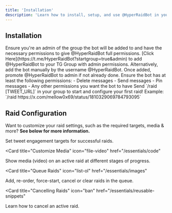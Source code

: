 ```yaml
---
title: 'Installation'
description: 'Learn how to install, setup, and use @HyperRaidBot in your Telegram group'
---
```


## Installation

<Steps>
  <Step title="Ensure you're an admin in the group">
    Ensure you're an admin of the group the bot will be added to and have the necessary permissions to give @HyperRaidBot full permissions.
  </Step>
  <Step title="Add @HyperRaidBot to Group">
    [Click Here](https://t.me/HyperRaidBot?startgroup=true&admin) to add @HyperRaidBot to your TG Group with admin permissions.
    <Info>Alternatively, add the bot manually by the username @HyperRaidBot. </Info>
  </Step>
  <Step title="Promote bot to admin">
    Once added, promote @HyperRaidBot to admin if not already done. Ensure the bot has at least the following permissions:
    - Delete messages
    - Send messages
    - Pin messages
    - Any other permissions you want the bot to have
  </Step>
  <Step title="Start a Raid">
    Send `/raid [TWEET_URL]` in your group to start and configure your first raid!
    <Tip>Example: `/raid https://x.com/mellow0x69/status/1810329069784793095`</Tip>
  </Step>
</Steps>

## Raid Configuration

Want to customize your raid settings, such as the required targets, media & more? **See below for more information.**

<CardGroup>

<Card title="Customize Targets" icon="bullseye-arrow" href="/essentials/markdown">
  Set tweet engagement targets for successful raids.
</Card>

<Card
  title="Customize Media"
  icon="file-video"
  href="/essentials/code"
>
  Show media (video) on an active raid at different stages of progress.
</Card>

<Card
  title="Queue Raids"
  icon="list-ol"
  href="/essentials/images"
>
  Add, re-order, force-start, cancel or clear raids in the queue.
</Card>

<Card
  title="Cancelling Raids"
  icon="ban"
  href="/essentials/reusable-snippets"
>
  Learn how to cancel an active raid.
</Card>

</CardGroup>
